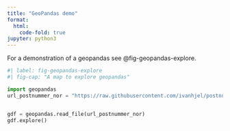 ```yaml
---
title: "GeoPandas demo"
format:
  html:
    code-fold: true
jupyter: python3
---
```


For a demonstration of a geopandas see @fig-geopandas-explore.

```python
#| label: fig-geopandas-explore
#| fig-cap: "A map to explore geopandas"

import geopandas
url_postnummer_nor = "https://raw.githubusercontent.com/ivanhjel/postnummer/master/postnummeromrader.geojson"


gdf = geopandas.read_file(url_postnummer_nor)
gdf.explore()

```

